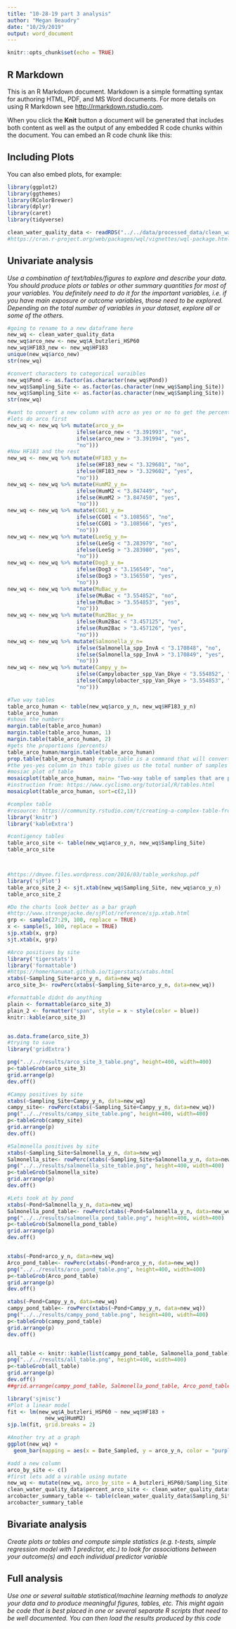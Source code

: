```yaml
---
title: "10-28-19 part 3 analysis"
author: "Megan Beaudry"
date: "10/29/2019"
output: word_document
---
```


```r
knitr::opts_chunk$set(echo = TRUE)
```

## R Markdown

This is an R Markdown document. Markdown is a simple formatting syntax for authoring HTML, PDF, and MS Word documents. For more details on using R Markdown see <http://rmarkdown.rstudio.com>.

When you click the **Knit** button a document will be generated that includes both content as well as the output of any embedded R code chunks within the document. You can embed an R code chunk like this:

## Including Plots

You can also embed plots, for example:

```r
library(ggplot2)
library(ggthemes)
library(RColorBrewer)
library(dplyr)
library(caret)
library(tidyverse)
```


```r
clean_water_quality_data <- readRDS("../../data/processed_data/clean_water_quality_data.rds")
#https://cran.r-project.org/web/packages/wql/vignettes/wql-package.html
```

## Univariate analysis
_Use a combination of text/tables/figures to explore and describe your data. You should produce plots or tables or other summary quantities for most of your variables. You definitely need to do it for the important variables, i.e. if you have main exposure or outcome variables, those need to be explored. Depending on the total number of variables in your dataset, explore all or some of the others._

```r
#going to rename to a new dataframe here
new_wq <- clean_water_quality_data
new_wq$arco_new <- new_wq$A_butzleri_HSP60
new_wq$HF183_new <- new_wq$HF183
unique(new_wq$arco_new)
str(new_wq)
```
```r
#convert characters to categorical varaibles
new_wq$Pond <- as.factor(as.character(new_wq$Pond))
new_wq$Sampling_Site <- as.factor(as.character(new_wq$Sampling_Site))
new_wq$Sampling_Site <- as.factor(as.character(new_wq$Sampling_Site))
str(new_wq)
```




```r
#want to convert a new column with acro as yes or no to get the percent of the samples positive 
#lets do arco first
new_wq <- new_wq %>% mutate(arco_y_n= 
                      ifelse(arco_new < "3.391993", "no",
                      ifelse(arco_new > "3.391994", "yes",
                      "no")))
#Now HF183 and the rest
new_wq <- new_wq %>% mutate(HF183_y_n= 
                      ifelse(HF183_new < "3.329601", "no",
                      ifelse(HF183_new > "3.329602", "yes",
                      "no")))
new_wq <- new_wq %>% mutate(HumM2_y_n= 
                      ifelse(HumM2 < "3.847449", "no",
                      ifelse(HumM2 > "3.847450", "yes",
                      "no")))
new_wq <- new_wq %>% mutate(CG01_y_n= 
                      ifelse(CG01 < "3.108565", "no",
                      ifelse(CG01 > "3.108566", "yes",
                      "no")))
new_wq <- new_wq %>% mutate(LeeSg_y_n= 
                      ifelse(LeeSg < "3.283979", "no",
                      ifelse(LeeSg > "3.283980", "yes",
                      "no")))
new_wq <- new_wq %>% mutate(Dog3_y_n= 
                      ifelse(Dog3 < "3.156549", "no",
                      ifelse(Dog3 > "3.156550", "yes",
                      "no")))
new_wq <- new_wq %>% mutate(MuBac_y_n= 
                      ifelse(MuBac < "3.554852", "no",
                      ifelse(MuBac > "3.554853", "yes",
                      "no")))
new_wq <- new_wq %>% mutate(Rum2Bac_y_n= 
                      ifelse(Rum2Bac < "3.457125", "no",
                      ifelse(Rum2Bac > "3.457126", "yes",
                      "no")))
new_wq <- new_wq %>% mutate(Salmonella_y_n= 
                      ifelse(Salmonella_spp_InvA < "3.170848", "no",
                      ifelse(Salmonella_spp_InvA > "3.170849", "yes",
                      "no")))
new_wq <- new_wq %>% mutate(Campy_y_n= 
                      ifelse(Campylobacter_spp_Van_Dkye < "3.554852", "no",
                      ifelse(Campylobacter_spp_Van_Dkye > "3.554853", "yes",
                      "no")))
```

```r
#Two way tables
table_arco_human <- table(new_wq$arco_y_n, new_wq$HF183_y_n)
table_arco_human
#shows the numbers
margin.table(table_arco_human)
margin.table(table_arco_human, 1)
margin.table(table_arco_human, 2)
#gets the proportions (percents)
table_arco_human/margin.table(table_arco_human)
prop.table(table_arco_human) #prop.table is a command that will convert any table to proportions
#the yes-yes column in this table gives us the total number of samples positive for both variables out of all samples 
#mosiac plot of table
mosaicplot(table_arco_human, main= "Two-way table of samples that are positive for Arcobacter butzleri and HF183", xlab = "Arcobacter butzlier", ylab = "HF183")
#instruction from: https://www.cyclismo.org/tutorial/R/tables.html 
mosaicplot(table_arco_human, sort=c(2,1))
```
```r
#complex table
#resource: https://community.rstudio.com/t/creating-a-complex-table-from-a-data-frame/8742
library('knitr')
library('kableExtra')

```
```r
#contigency tables
table_arco_site <- table(new_wq$arco_y_n, new_wq$Sampling_Site)
table_arco_site



#https://dmyee.files.wordpress.com/2016/03/table_workshop.pdf
library('sjPlot')
table_arco_site_2 <- sjt.xtab(new_wq$Sampling_Site, new_wq$arco_y_n)
table_arco_site_2


```

```r
#Do the charts look better as a bar graph
#http://www.strengejacke.de/sjPlot/reference/sjp.xtab.html
grp <- sample(27:29, 100, replace = TRUE)
x <- sample(5, 100, replace = TRUE)
sjp.xtab(x, grp)
sjt.xtab(x, grp)
```
```r
#Arco positives by site
library('tigerstats')
library('formattable')
#https://homerhanumat.github.io/tigerstats/xtabs.html
xtabs(~Sampling_Site+arco_y_n, data=new_wq)
arco_site_3<- rowPerc(xtabs(~Sampling_Site+arco_y_n, data=new_wq))

#formattable didnt do anything
plain <- formattable(arco_site_3)
plain_2 <- formatter("span", style = x ~ style(color = blue))
knitr::kable(arco_site_3)


as.data.frame(arco_site_3)
#trying to save
library('gridExtra')

png("../../results/arco_site_3_table.png", height=400, width=400)
p<-tableGrob(arco_site_3)
grid.arrange(p)
dev.off()

```

```r
#Campy positives by site 
xtabs(~Sampling_Site+Campy_y_n, data=new_wq)
campy_site<- rowPerc(xtabs(~Sampling_Site+Campy_y_n, data=new_wq))
png("../../results/campy_site_table.png", height=400, width=400)
p<-tableGrob(campy_site)
grid.arrange(p)
dev.off()
```

```r
#Salmonella positives by site 
xtabs(~Sampling_Site+Salmonella_y_n, data=new_wq)
Salmonella_site<- rowPerc(xtabs(~Sampling_Site+Salmonella_y_n, data=new_wq))
png("../../results/salmonella_site_table.png", height=400, width=400)
p<-tableGrob(Salmonella_site)
grid.arrange(p)
dev.off()
```


```r
#Lets took at by pond
xtabs(~Pond+Salmonella_y_n, data=new_wq)
Salmonella_pond_table<- rowPerc(xtabs(~Pond+Salmonella_y_n, data=new_wq))
png("../../results/salmonella_pond_table.png", height=400, width=400)
p<-tableGrob(Salmonella_pond_table)
grid.arrange(p)
dev.off()


xtabs(~Pond+arco_y_n, data=new_wq)
Arco_pond_table<- rowPerc(xtabs(~Pond+arco_y_n, data=new_wq))
png("../../results/arco_pond_table.png", height=400, width=400)
p<-tableGrob(Arco_pond_table)
grid.arrange(p)
dev.off()

xtabs(~Pond+Campy_y_n, data=new_wq)
campy_pond_table<- rowPerc(xtabs(~Pond+Campy_y_n, data=new_wq))
png("../../results/campy_pond_table.png", height=400, width=400)
p<-tableGrob(campy_pond_table)
grid.arrange(p)
dev.off()


all_table <- knitr::kable(list(campy_pond_table, Salmonella_pond_table))
png("../../results/all_table.png", height=400, width=400)
p<-tableGrob(all_table)
grid.arrange(p)
dev.off()
##grid.arrange(campy_pond_table, Salmonella_pond_table, Arco_pond_table, nrow=2)
```


```r
library('sjmisc')
#Plot a linear model
fit <- lm(new_wq$A_butzleri_HSP60 ~ new_wq$HF183 +
            new_wq$HumM2)
sjp.lm(fit, grid.breaks = 2)
```


```r
#Another try at a graph
ggplot(new_wq) +
  geom_bar(mapping = aes(x = Date_Sampled, y = arco_y_n, color = "purple", stat = "stat count"))
```


```r
#add a new column
arco_by_site <- c()
#first lets add a virable using mutate
new_wq <- mutate(new_wq, arco_by_site = A_butzleri_HSP60/Sampling_Site)
clean_water_quality_data$percent_arco_site <- clean_water_quality_data$A_butzleri_HSP60/clean_water_quality_data$Sampling_Site
arcobacter_summary_table <- table(clean_water_quality_data$Sampling_Site, clean_water_quality_data$A_butzleri_HSP60)
arcobacter_summary_table
```



## Bivariate analysis
_Create plots or tables and compute simple statistics (e.g. t-tests, simple regression model with 1 predictor, etc.) to look for associations between your outcome(s) and each individual predictor variable_


## Full analysis
_Use one or several suitable statistical/machine learning methods to analyze your data and to produce meaningful figures, tables, etc. This might again be code that is best placed in one or several separate R scripts that need to be well documented. You can then load the results produced by this code_